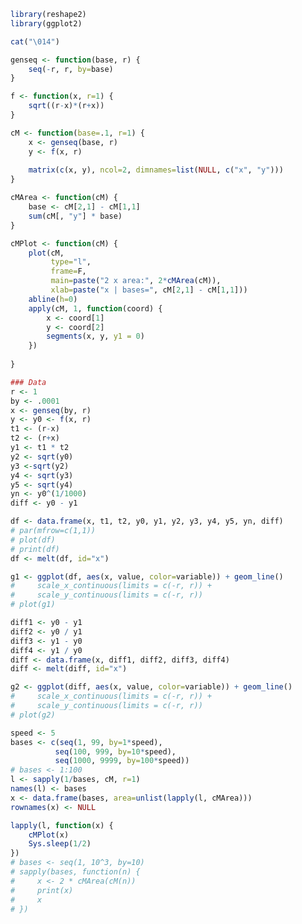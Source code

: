 ```r
library(reshape2)
library(ggplot2)

cat("\014")  

genseq <- function(base, r) {
    seq(-r, r, by=base)
}

f <- function(x, r=1) {
    sqrt((r-x)*(r+x))
}

cM <- function(base=.1, r=1) {
    x <- genseq(base, r)
    y <- f(x, r)
    
    matrix(c(x, y), ncol=2, dimnames=list(NULL, c("x", "y")))
}

cMArea <- function(cM) {
    base <- cM[2,1] - cM[1,1]
    sum(cM[, "y"] * base)
}

cMPlot <- function(cM) {
    plot(cM,
         type="l",
         frame=F,
         main=paste("2 x area:", 2*cMArea(cM)),
         xlab=paste("x | bases=", cM[2,1] - cM[1,1]))
    abline(h=0)
    apply(cM, 1, function(coord) {
        x <- coord[1]
        y <- coord[2]
        segments(x, y, y1 = 0)
    })
    
}

### Data
r <- 1
by <- .0001
x <- genseq(by, r)
y <- y0 <- f(x, r)
t1 <- (r-x)
t2 <- (r+x)
y1 <- t1 * t2
y2 <- sqrt(y0)
y3 <-sqrt(y2)
y4 <- sqrt(y3)
y5 <- sqrt(y4)
yn <- y0^(1/1000)
diff <- y0 - y1

df <- data.frame(x, t1, t2, y0, y1, y2, y3, y4, y5, yn, diff)
# par(mfrow=c(1,1))
# plot(df)
# print(df)
df <- melt(df, id="x")

g1 <- ggplot(df, aes(x, value, color=variable)) + geom_line()
#     scale_x_continuous(limits = c(-r, r)) +
#     scale_y_continuous(limits = c(-r, r))
# plot(g1)

diff1 <- y0 - y1
diff2 <- y0 / y1
diff3 <- y1 - y0
diff4 <- y1 / y0
diff <- data.frame(x, diff1, diff2, diff3, diff4)
diff <- melt(diff, id="x")

g2 <- ggplot(diff, aes(x, value, color=variable)) + geom_line()
#     scale_x_continuous(limits = c(-r, r)) +
#     scale_y_continuous(limits = c(-r, r))
# plot(g2)
```

```r
speed <- 5
bases <- c(seq(1, 99, by=1*speed),
          seq(100, 999, by=10*speed),
          seq(1000, 9999, by=100*speed))
# bases <- 1:100
l <- sapply(1/bases, cM, r=1)
names(l) <- bases
x <- data.frame(bases, area=unlist(lapply(l, cMArea)))
rownames(x) <- NULL

lapply(l, function(x) {
    cMPlot(x)
    Sys.sleep(1/2)
})
# bases <- seq(1, 10^3, by=10)
# sapply(bases, function(n) {
#     x <- 2 * cMArea(cM(n))
#     print(x)
#     x
# })
```

